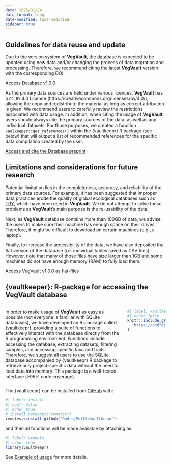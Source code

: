 ```yaml
---
date: 2025/01/24
date-format: long
date-modified: last-modified
sidebar: true
---
```


## Guidelines for data reuse and update

Due to the version system of **VegVault**, the database is expected to be updated using new data and/or changing the process of data migration and processing. Therefore, we recommend citing the latest **VegVault** version with the corresponding DOI.

[Access Database v1.0.0](https://doi.org/10.48700/datst.t21cz-2nq071){.btn} 

As the primary data sources are held under various licences, **VegVault** has a `CC BY` 4.0 Licence (https://creativecommons.org/licenses/by/4.0/), allowing the copy and redistribute the material as long as correct attribution is given. We recommend users to carefully review the restrictions associated with data usage. In addition, when citing the usage of **VegVault**, users should always cite the primary sources of the data, as well as any individual datasets. For those purposes, we created a function `vaulkeeper::get_references()` within the {vaultkeepr} R package (see below) that will output a list of recommended references for the specific data compilation created by the user.

[Access and cite the Database preprint](/website/materials.qmd){.btn}

## Limitations and considerations for future research

Potential limitation lies in the completeness, accuracy, and reliability of the primary data sources. For example, it has been suggested that improper data practices erode the quality of global ecological databases such as [TRY](https://www.try-db.org/), which have been used in **VegVault**. We do not attempt to solve these problems as **VegVault**'s main purpose is the re-usability of the data.


::: {.callout-warning}
Next, as **VegVault** database contains more than 100GB of data, we advise the users to make sure their machine has enough space on their drives. Therefore, it might be difficult to download on certain machines (e.g., a laptop).
:::

Finally, to increase the accessibility of the data, we have also deposited the flat version of the database (i.e. individual tables saved as CSV files). However, note that many of those files have size larger than 1GB and some machines do not have enough memory (RAM) to fully load them.

[Access VegVault v1.0.0 as flat-files](https://doi.org/10.48700/datst.thktf-5rr35){.btn} 

## {vaultkeeper}: R-package for accessing the **VegVault** database    

:::: {.columns}
::: {.column width="75%"}
In order to make usage of **VegVault** as easy as possible (not everyone is familiar with SQLite databases), we have developed an R-package called [{vaultkeepr}](https://bit.ly/vaultkeepr), providing a suite of functions to effectively interact with the database directly from the R programming environment. Functions include accessing the database, extracting datasets, filtering samples, and accessing specific taxa and traits. Therefore, we suggest all users to use the SQLite database accompanied by {vaultkeepr} R package to retrieve only project-specific data without the need to load data into memory. This package is a well-tested interface (>95% code coverage).
:::

::: {.column width="25%"}
```r
#| label: vaultkeepr-logo
#| echo: false
knitr::include_graphics(
  "https://ondrejmottl.github.io/vaultkeepr/reference/figures/vaultkeeper_logo.png"
)
```
:::

::::

The {vaultkeepr} can be installed from [GitHub](https://github.com/) with:

```r
#| label: install
#| eval: false
#| echo: true
# install.packages("remotes")
remotes::install_github("OndrejMottl/vaultkeepr")
```

and then all functions will be made available by attaching as: 

```r
#| label: example
#| echo: true
library(vaultkeepr)
```

See [Example of usage](/website/database_examples.qmd) for more details.